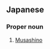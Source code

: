 ==Japanese==
{{ja-kanjitab|武|蔵|野}}
{{wikipedia|武蔵野市|lang=ja}}

===Proper noun===
{{ja-pos|proper|むさしの}}

# [[Musashino]] {{gloss|a city in [[Tokyo]]}}

{{topics|ja|Cities in Tokyo}}